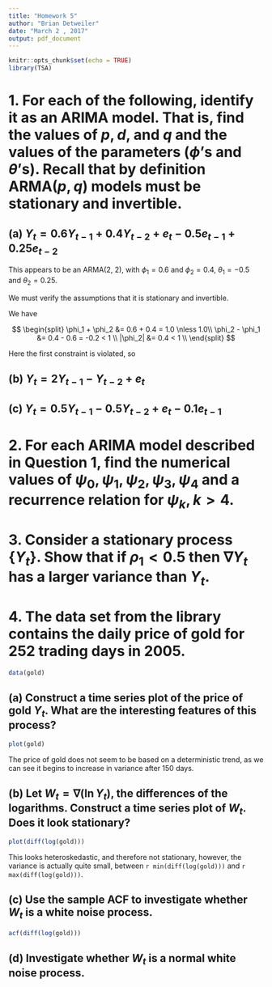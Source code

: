 ```yaml
---
title: "Homework 5"
author: "Brian Detweiler"
date: "March 2 , 2017"
output: pdf_document
---
```


```r
knitr::opts_chunk$set(echo = TRUE)
library(TSA)
```

# 1. For each of the following, identify it as an ARIMA model. That is, find the values of $p, d$, and $q$ and the values of the parameters ($\phi$'s and $\theta$'s). Recall that by definition ARMA($p, q$) models must be stationary and invertible.

## (a) $Y_t = 0.6 Y_{t - 1} + 0.4 Y_{t - 2} + e_t - 0.5 e_{t - 1} + 0.25 e_{t - 2}$

This appears to be an ARMA(2, 2), with $\phi_1 = 0.6$ and $\phi_2 = 0.4$, $\theta_1 = -0.5$ and $\theta_2 = 0.25$. 

We must verify the assumptions that it is stationary and invertible.

We have

$$
\begin{split}
  \phi_1 + \phi_2 &= 0.6 + 0.4 = 1.0 \nless 1.0\\
  \phi_2 - \phi_1 &= 0.4 - 0.6 = -0.2 < 1 \\
  |\phi_2| &= 0.4 < 1 \\
\end{split}
$$

Here the first constraint is violated, so 

## (b) $Y_t = 2 Y_{t - 1} - Y_{t - 2} + e_t$

## (c) $Y_t = 0.5 Y_{t - 1} - 0.5 Y_{t - 2} + e_t - 0.1 e_{t - 1}$

\begin{flushright}
  $\blacksquare$
\end{flushright}

\pagebreak


# 2. For each ARIMA model described in Question 1, find the numerical values of $\psi_0, \psi_1, \psi_2, \psi_3, \psi_4$ and a recurrence relation for $\psi_k, k > 4$.


\begin{flushright}
  $\blacksquare$
\end{flushright}

\pagebreak

# 3. Consider a stationary process $\{Y_t\}$. Show that if $\rho_1  < 0.5$ then $\nabla Y_t$ has a larger variance than $Y_t$.


\begin{flushright}
  $\blacksquare$
\end{flushright}

\pagebreak

# 4. The data set \texttt{gold} from the \texttt{TSA} library contains the daily price of gold for 252 trading days in 2005.

```r
data(gold)
```

## (a) Construct a time series plot of the price of gold $Y_t$. What are the interesting features of this process?

```r
plot(gold)
```

The price of gold does not seem to be based on a deterministic trend, as we can see it begins to increase in variance after 150 days.

## (b) Let $W_t = \nabla (\ln Y_t)$, the differences of the logarithms. Construct a time series plot of $W_t$. Does it look stationary?

```r
plot(diff(log(gold)))
```

This looks heteroskedastic, and therefore not stationary, however, the variance is actually quite small, between `r min(diff(log(gold)))` and `r max(diff(log(gold)))`. 

## (c) Use the sample ACF to investigate whether $W_t$ is a white noise process.

```r
acf(diff(log(gold)))
```

## (d) Investigate whether $W_t$ is a normal white noise process.


\begin{flushright}
  $\blacksquare$
\end{flushright}

\pagebreak
